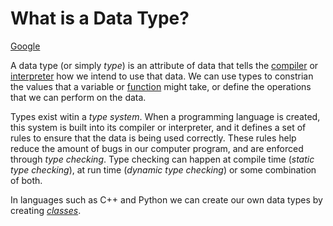 # What is a Data Type?

[Google](http://www.google.com)

A data type (or simply _type_) is an attribute of data that 
tells the [compiler](/what-is-a-compiler) or 
[interpreter](/what-is-an-interpreter) how we intend to use 
that data. We can use types to constrian the values that a variable 
or [function](/what-is-a-function) might take, or define the 
operations that we can perform on the data.

Types exist witin a _type system_. When a programming language 
is created, this system is built into its compiler or interpreter, 
and it defines  a set of rules to ensure that the data is being 
used correctly. These rules help reduce the amount of bugs in our 
computer program, and are enforced through _type checking_. Type 
checking can happen at compile time (_static type checking_), 
at run time (_dynamic type checking_) or some combination of both.

In languages such as C++ and Python we can create our own 
data types by creating [_classes_](/what-is-a-class).